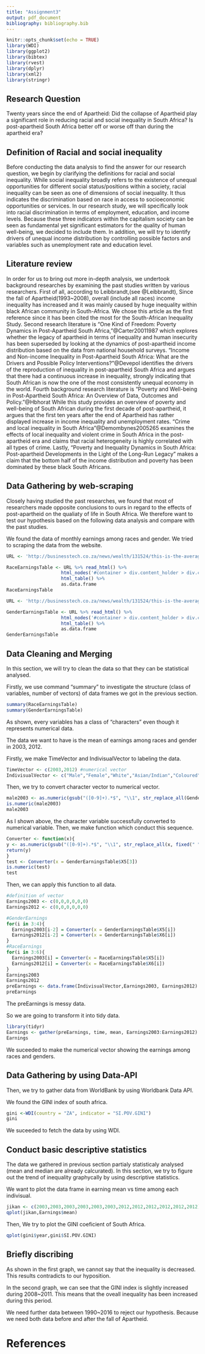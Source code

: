 ```yaml
---
title: "Assignment3"
output: pdf_document
bibliography: bibliography.bib
---
```


```r
knitr::opts_chunk$set(echo = TRUE)
library(WDI)
library(ggplot2)
library(bibtex)
library(rvest)
library(dplyr)
library(xml2)
library(stringr)
```

## Research Question
Twenty years since the end of Apartheid: Did the collapse of Apartheid play a significant role in reducing racial and social inequality in South Africa? Is post-apartheid South Africa better off or worse off than during the apartheid era?

## Definition of Racial and social inequality
Before conducting the data analysis to find the answer for our research question, we begin by clarifying the definitions for racial and social inequality. While social inequality broadly refers to the existence of unequal opportunities for different social status/positions within a society, racial inequality can be seen as one of dimensions of social inequality. It thus indicates the discrimination based on race in access to socioeconomic opportunities or services. In our research study, we will specifically look into racial discrimination in terms of employment, education, and income levels. Because these three indicators within the capitalism society can be seen as fundamental yet significant estimators for the quality of human well-being, we decided to include them. In addition, we will try to identify drivers of unequal income distribution by controlling possible factors and variables such as unemployment rate and education level.

## Literature review
In order for us to bring out more in-depth analysis, we undertook background researches by examining the past studies written by various researchers. First of all, according to Leibbrandt,(see @Leibbrandt), Since the fall of Apartheid(1993~2008), overall (include all races) income inequality has increased and it was mainly caused by huge inequality within black African community in South-Africa. We chose this article as the first reference since it has been cited the most for the South-African Inequality Study. Second research literature is "One Kind of Freedom: Poverty Dynamics in Post-Apartheid South Africa,"@Carter20011987 which explores whether the legacy of apartheid in terms of inequality and human insecurity has been superseded by looking at the dynamics of post-apartheid income distribution based on the data from national household surveys. "Income and Non-income Inequality in Post-Apartheid South Africa: What are the Drivers and Possible Policy Interventions?"@Devepol identifies the drivers of the reproduction of inequality in post-apartheid South Africa and argues that there had a continuous increase in inequality, strongly indicating that South African is now the one of the most consistently unequal economy in the world. Fourth background research literature is "Poverty and Well-being in Post-Apartheid South Africa: An Overview of Data, Outcomes and Policy."@Hbhorat While this study provides an overview of poverty and well-being of South African during the first decade of post-apartheid, it argues that the first ten years after the end of Apartheid has rather displayed increase in income inequality and unemployment rates. "Crime and local inequality in South Africa"@Demombynes2005265 examines the effects of local inequality and violent crime in South Africa in the post-apartheid era and claims that racial heterogeneity is highly correlated with all types of crime. Lastly, "Poverty and Inequality Dynamics in South Africa: Post-apartheid Developments in the Light of the Long-Run Legacy" makes a claim that the bottom half of the income distribution and poverty has been dominated by these black South Africans. 

## Data Gathering by web-scraping
Closely having studied the past researches, we found that most of researchers made opposite conclusions to ours in regard to the effects of post-apartheid on the qualiaty of life in South Africa. We therefore want to test our hypothesis based on the following data analysis and compare with the past studies.

We found the data of monthly earnings among races and gender. We tried to scraping the data from the website.

```r
URL <- 'http://businesstech.co.za/news/wealth/131524/this-is-the-average-salary-in-south-africa-by-race-and-industry/'

RaceEarningsTable <- URL %>% read_html() %>%
                    html_nodes('#container > div.content_holder > div.content > div.post_single > div.post_content > div:nth-child(11) > table') %>%
                    html_table() %>% 
                    as.data.frame
RaceEarningsTable

URL <- 'http://businesstech.co.za/news/wealth/131524/this-is-the-average-salary-in-south-africa-by-race-and-industry/'

GenderEarningsTable <- URL %>% read_html() %>%
                    html_nodes('#container > div.content_holder > div.content > div.post_single > div.post_content > div:nth-child(13) > table') %>%
                    html_table() %>% 
                    as.data.frame
GenderEarningsTable

```

## Data Cleaning and Merging
In this section, we will try to clean the data so that they can be statistical analysed.

Firstly, we use command "summary" to investigate the structure (class of variables, number of vectors) of data frames we got in the previous section.
```r
summary(RaceEarningsTable)
summary(GenderEarningsTable)
```

As shown, every variables has a class of "characters" even though it represents numerical data.

The data we want to have is the mean of earnings among races and gender in 2003, 2012. 

Firstly, we make TimeVector and IndivisualVector to labeling the data.

```r
TimeVector <- c(2003,2012) #numerical vector
IndivisualVector <- c("Male","Female","White","Asian/Indian","Coloured","BlackAfrican") #character vector
```

Then, we try to convert character vector to numerical vector.

```r
male2003 <- as.numeric(gsub("([0-9]+).*$", "\\1", str_replace_all(GenderEarningsTable$X5[3], fixed(" "), "")))
is.numeric(male2003)
male2003
```
As I shown above, the character variable successfully converted to numerical variable.
Then, we make function which conduct this sequence.

```r
Converter <- function(x){
y <- as.numeric(gsub("([0-9]+).*$", "\\1", str_replace_all(x, fixed(" "), "")))
return(y)
}
test <- Converter(x = GenderEarningsTable$X5[3])
is.numeric(test)
test
```

Then, we can apply this function to all data.

```r
#definition of vector
Earnings2003 <- c(0,0,0,0,0,0)
Earnings2012 <- c(0,0,0,0,0,0)

#GenderEarnings
for(i in 3:4){
  Earnings2003[i-2] = Converter(x = GenderEarningsTable$X5[i])
  Earnings2012[i-2] = Converter(x = GenderEarningsTable$X6[i])
}
#RaceEarnings
for(i in 3:6){
  Earnings2003[i] = Converter(x = RaceEarningsTable$X5[i])
  Earnings2012[i] = Converter(x = RaceEarningsTable$X6[i])
}
Earnings2003
Earnings2012
preEarnings <- data.frame(IndivisualVector,Earnings2003, Earnings2012)
preEarnings
```

The preEarnings is messy data.

So we are going to transform it into tidy data.

```r
library(tidyr)
Earnings <- gather(preEarnings, time, mean, Earnings2003:Earnings2012)
Earnings
```

We suceeded to make the numerical vector showing the earnings among races and genders.

## Data Gathering by using Data-API

Then, we try to gather data from WorldBank by using Worldbank Data API.

We found the GINI index of south africa.
```r
gini <-WDI(country = "ZA", indicator = "SI.POV.GINI")
gini
```

We suceeded to fetch the data by using WDI.


## Conduct basic descriptive statistics
The data we gathered in previous section partialy statisticaly analysed (mean and median are already calcurated). In this section, we try to figure out the trend of inequality graphycally by using descriptive statistics.

We want to plot the data frame in earning mean vs time among each indivisual.

```r
jikan <- c(2003,2003,2003,2003,2003,2003,2012,2012,2012,2012,2012,2012)
qplot(jikan,Earnings$mean)
```

Then, We try to plot the GINI coeficient of South Africa.

```r
qplot(gini$year,gini$SI.POV.GINI)
```

## Briefly discribing

As shown in the first graph, we cannot say that the inequality is decreased. This results contradicts to our hyposition.

In the second graph, we can see that the GINI index is slightly increased during 2008~2011. This means that the oveall inequality has been increased during this period.

We need further data between 1990~2016 to reject our hypothesis. Because we need both data before and after the fall of Apartheid.


# References
